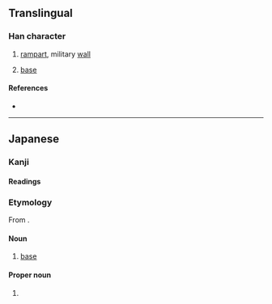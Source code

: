 {{also|壘}}
{{character info}}
==Translingual==
{{Han simplified forms|壘|塁|垒}}

===Han character===
{{Han char|rn=32|rad=土|as=09|sn=12|four=60104|canj=WIOG}}

# [[rampart]], military [[wall]]
# {{lb|mul|baseball}} [[base]]

====References====
* {{Han ref|kx=0234.271|dkj=05316|hdz=42544.011|uh=5841|ud=22593}}

----

==Japanese==
{{ja-kanji forms|塁|壘}}

===Kanji===
{{ja-kanji|grade=c|rs=土09|kyu=壘}}

====Readings====
{{ja-readings
|goon=るい
|kanon=るい
|kun=とりで-
}}

===Etymology===
{{ja-kanjitab|るい|yomi=o}}
From {{der|ja|ltc|-}} {{ltc-l|壘}}.

====Noun====
{{ja-noun|るい|kyu=壘}}

# {{lb|ja|baseball|sort=るい}} [[base]]

====Proper noun====
{{ja-pos|proper|るい}}

# {{given name|ja|male|sort=るい}}